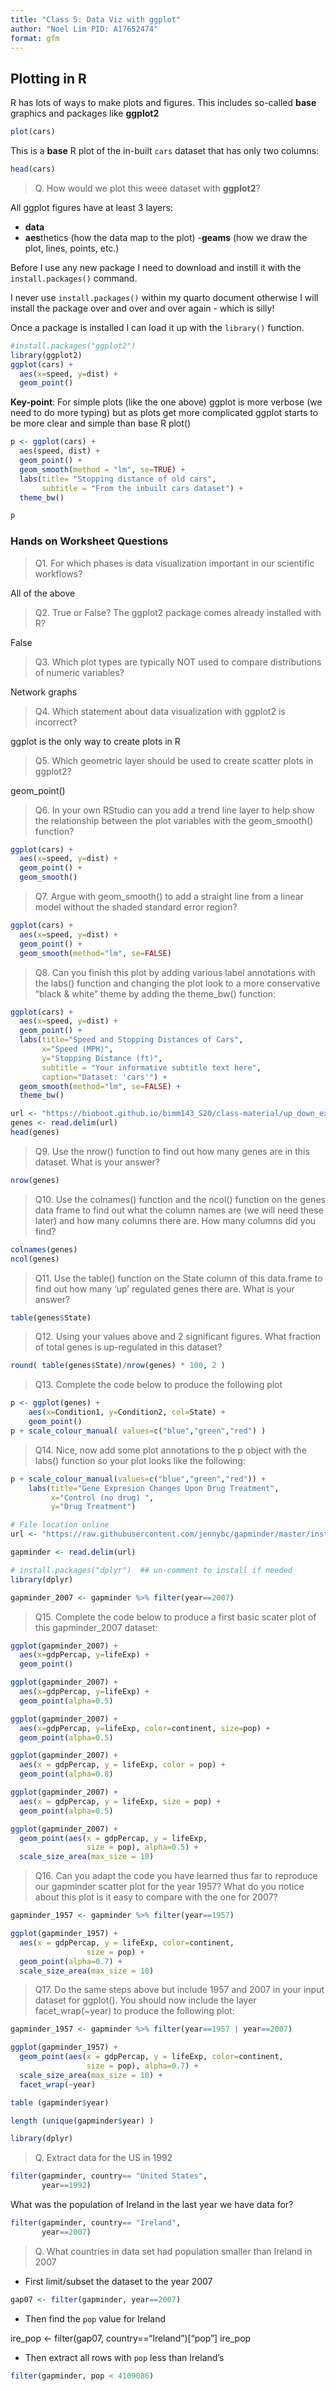 ```yaml
---
title: "Class 5: Data Viz with ggplot"
author: "Noel Lim PID: A17652474"
format: gfm
---
```


## Plotting in R

R has lots of ways to make plots and figures. This includes so-called **base** graphics and packages like **ggplot2**

```r
plot(cars)
```


This is a **base** R plot of the in-built `cars` dataset that has only two columns:

```r
head(cars)
```


> Q. How would we plot this weee dataset with **ggplot2**?

All ggplot figures have at least 3 layers:

- **data**
- **aes**thetics (how the data map to the plot)
-**geams** (how we draw the plot, lines, points, etc.)

Before I use any new package I need to download and instill it with the `install.packages()` command.

I never use `install.packages()` within my quarto document otherwise I will install the package over and over and over again - which is silly!

Once a package is installed I can load it up with the `library()` function.

```r
#install.packages("ggplot2")
library(ggplot2)
ggplot(cars) +
  aes(x=speed, y=dist) +
  geom_point() 

```
**Key-point**: For simple plots (like the one above) ggplot is more verbose (we need to do more typing) but as plots get more complicated ggplot starts to be more clear and simple than base R plot()

```r
p <- ggplot(cars) +
  aes(speed, dist) +
  geom_point() +
  geom_smooth(method = "lm", se=TRUE) +
  labs(title= "Stopping distance of old cars", 
       subtitle = "From the inbuilt cars dataset") +
  theme_bw()
```

```r
p
```




### Hands on Worksheet Questions

> Q1.  For which phases is data visualization important in our scientific workflows?

All of the above

> Q2. True or False? The ggplot2 package comes already installed with R?

False

> Q3. Which plot types are typically NOT used to compare distributions of numeric variables?

Network graphs

> Q4. Which statement about data visualization with ggplot2 is incorrect?

ggplot is the only way to create plots in R

> Q5. Which geometric layer should be used to create scatter plots in ggplot2?

geom_point()

> Q6. In your own RStudio can you add a trend line layer to help show the relationship between the plot variables with the geom_smooth() function?

```r
ggplot(cars) +
  aes(x=speed, y=dist) +
  geom_point() +
  geom_smooth()
```

> Q7. Argue with geom_smooth() to add a straight line from a linear model without the shaded standard error region?

```r
ggplot(cars) +
  aes(x=speed, y=dist) +
  geom_point() +
  geom_smooth(method="lm", se=FALSE)
```

> Q8. Can you finish this plot by adding various label annotations with the labs() function and changing the plot look to a more conservative “black & white” theme by adding the theme_bw() function:

```r
ggplot(cars) + 
  aes(x=speed, y=dist) +
  geom_point() +
  labs(title="Speed and Stopping Distances of Cars",
       x="Speed (MPH)", 
       y="Stopping Distance (ft)",
       subtitle = "Your informative subtitle text here",
       caption="Dataset: 'cars'") +
  geom_smooth(method="lm", se=FALSE) +
  theme_bw()
```

```r
url <- "https://bioboot.github.io/bimm143_S20/class-material/up_down_expression.txt"
genes <- read.delim(url)
head(genes)
```

> Q9. Use the nrow() function to find out how many genes are in this dataset. What is your answer?

```r
nrow(genes)
```

> Q10. Use the colnames() function and the ncol() function on the genes data frame to find out what the column names are (we will need these later) and how many columns there are. How many columns did you find?

```r
colnames(genes)
ncol(genes)
```


> Q11. Use the table() function on the State column of this data.frame to find out how many ‘up’ regulated genes there are. What is your answer?

```r
table(genes$State)
```


> Q12. Using your values above and 2 significant figures. What fraction of total genes is up-regulated in this dataset?

```r
round( table(genes$State)/nrow(genes) * 100, 2 )
```


> Q13. Complete the code below to produce the following plot

```r
p <- ggplot(genes) + 
    aes(x=Condition1, y=Condition2, col=State) +
    geom_point()
p + scale_colour_manual( values=c("blue","green","red") )
```


> Q14. Nice, now add some plot annotations to the p object with the labs() function so your plot looks like the following:

```r
p + scale_colour_manual(values=c("blue","green","red")) +
    labs(title="Gene Expresion Changes Upon Drug Treatment",
         x="Control (no drug) ",
         y="Drug Treatment")
```


```r
# File location online
url <- "https://raw.githubusercontent.com/jennybc/gapminder/master/inst/extdata/gapminder.tsv"

gapminder <- read.delim(url)
```

```r
# install.packages("dplyr")  ## un-comment to install if needed
library(dplyr)

gapminder_2007 <- gapminder %>% filter(year==2007)
```

> Q15. Complete the code below to produce a first basic scater plot of this gapminder_2007 dataset:

```r
ggplot(gapminder_2007) +
  aes(x=gdpPercap, y=lifeExp) +
  geom_point()
```
```r
ggplot(gapminder_2007) +
  aes(x=gdpPercap, y=lifeExp) +
  geom_point(alpha=0.5)
```
```r
ggplot(gapminder_2007) +
  aes(x=gdpPercap, y=lifeExp, color=continent, size=pop) +
  geom_point(alpha=0.5)
```
```r
ggplot(gapminder_2007) + 
  aes(x = gdpPercap, y = lifeExp, color = pop) +
  geom_point(alpha=0.8)
```
```r
ggplot(gapminder_2007) + 
  aes(x = gdpPercap, y = lifeExp, size = pop) +
  geom_point(alpha=0.5)
```
```r
ggplot(gapminder_2007) + 
  geom_point(aes(x = gdpPercap, y = lifeExp,
                 size = pop), alpha=0.5) + 
  scale_size_area(max_size = 10)
```



> Q16. Can you adapt the code you have learned thus far to reproduce our gapminder scatter plot for the year 1957? What do you notice about this plot is it easy to compare with the one for 2007?


```r
gapminder_1957 <- gapminder %>% filter(year==1957)

ggplot(gapminder_1957) + 
  aes(x = gdpPercap, y = lifeExp, color=continent,
                 size = pop) +
  geom_point(alpha=0.7) + 
  scale_size_area(max_size = 10) 
```

> Q17. Do the same steps above but include 1957 and 2007 in your input dataset for ggplot(). You should now include the layer facet_wrap(~year) to produce the following plot:

```r
gapminder_1957 <- gapminder %>% filter(year==1957 | year==2007)

ggplot(gapminder_1957) + 
  geom_point(aes(x = gdpPercap, y = lifeExp, color=continent,
                 size = pop), alpha=0.7) + 
  scale_size_area(max_size = 10) +
  facet_wrap(~year)
```





```r
table (gapminder$year)
```

```r
length (unique(gapminder$year) )
```

```r
library(dplyr)
```

> Q. Extract data for the US in 1992

```r
filter(gapminder, country== "United States",
       year==1992)
```

What was the population of Ireland in the last year we have data for?

```r
filter(gapminder, country== "Ireland",
       year==2007)
```

> Q. What countries in data set had population smaller than Ireland in 2007

- First limit/subset the dataset to the year 2007

```r
gap07 <- filter(gapminder, year==2007)
```


- Then find the `pop` value for Ireland

ire_pop <- filter(gap07, country=="Ireland")["pop"]
ire_pop

- Then extract all rows with `pop` less than Ireland's

```r
filter(gapminder, pop < 4109086)
```

